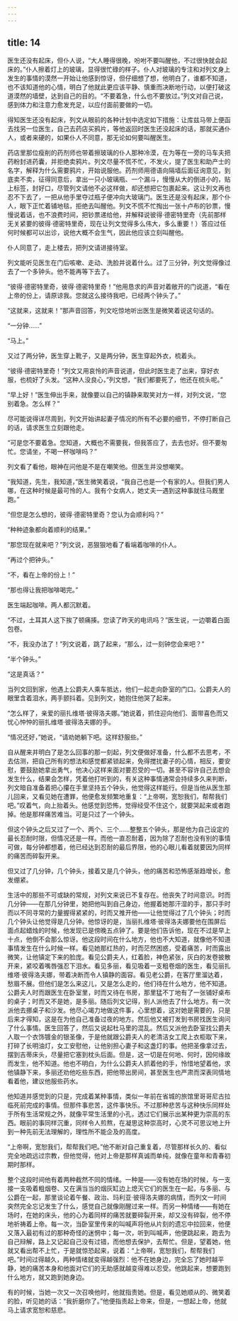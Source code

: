 ```yaml
---
---
---
```

title: 14
---




医生还没有起床，但仆人说，“大人睡得很晚，吩咐不要叫醒他，不过很快就会起床的。”仆人擦着灯上的玻璃，显得很忙碌的样子。仆人对玻璃的专注和对列文身上发生的事情的漠然一开始让他感到惊讶，但仔细想了想，他明白了，谁都不知道，也不该知道他的心情，明白了他就此更应该平静、慎重而决断地行动，以便打破这道漠然的墙壁，达到自己的目的。“不要着急，什么也不要放过。”列文对自己说，感到体力和注意力愈发充足，以应付面前要做的一切。

得知医生还没有起床，列文从眼前的各种计划中选定如下措施：让库兹马带上便函去找另一位医生，自己去药店买鸦片，等他返回时医生还没起床的话，那就买通仆人，或者来硬的，如果仆人不同意，那无论如何要叫醒医生。

药店里那位瘦削的药剂师也带着擦玻璃的仆人那种冷漠，在为等在一旁的马车夫把药粉封进药囊，并拒绝卖鸦片。列文尽量不慌不忙，不发火，提了医生和助产士的名字，解释为什么需要鸦片，开始说服他。药剂师用德语向隔墙后面征询意见，到底卖不卖，征得同意后，拿出一只小玻璃瓶、一个漏斗，慢慢从大的倒进小的，贴上标签，封好口，尽管列文请他不必这样做，却还想把它包裹起来。这让列文再也忍不下去了，一把从他手里夺过瓶子便冲向大玻璃门。医生还是没有起床，那个仆人，眼下正忙着铺地毯，拒绝去叫醒他。列文不慌不忙掏出一张十卢布的钞票，慢慢说着话，也不浪费时间，把钞票递给他，并解释说彼得·德密特里奇（先前那样无关紧要的彼得·德密特里奇，现在让列文觉得多么伟大，多么重要！）答应过任何时候都可以出诊，说他大概不会生气，因此他应该立刻叫醒他。

仆人同意了，走上楼去，把列文请进接待室。

列文能听见医生在门后咳嗽、走动、洗脸并说着什么。过了三分钟，列文觉得像过去了一个多钟头。他不能再等下去了。

“彼得·德密特里奇，彼得·德密特里奇！”他用恳求的声音对着敞开的门说道，“看在上帝的份上，请原谅我。您就这么接待我吧，已经两个钟头了。”

“这就来，这就来！”那声音回答，列文吃惊地听出医生是微笑着说这句话的。

“一分钟……”

“马上。”

又过了两分钟，医生穿上靴子，又是两分钟，医生穿起外衣，梳着头。

“彼得·德密特里奇！”列文又用哀怜的声音说道，但此时医生走了出来，穿好衣服，也梳好了头发。“这种人没良心，”列文想，“我们都要死了，他还在梳头呢。”

“早上好！”医生伸出手来，就像要以自己的镇静来取笑对方一样，对列文说，“您别着急。怎么样？”

尽可能说得详尽周到，列文开始讲起妻子情况的所有不必要的细节，不停打断自己的话，请求医生立刻跟他走。

“可是您不要着急。您知道，大概也不需要我，但我答应了，去去也好。但不要匆忙。您请坐，不喝一杯咖啡吗？”

列文看了看他，眼神在问他是不是在嘲笑他。但医生并没想嘲笑。

“我知道，先生，我知道，”医生微笑着说，“我自己也是一个有家的人。但我们男人哪，在这种时候是最可怜的人。我有个女病人，她丈夫一遇到这种事就往马厩里跑。”

“但您是怎么想的，彼得·德密特里奇？您认为会顺利吗？”

“种种迹象都向着顺利的结果。”

“那您现在就来吧？”列文说，恶狠狠地看了看端着咖啡的仆人。

“再过个把钟头。”

“不，看在上帝的份上！”

“那也得让我把咖啡喝完。”

医生端起咖啡。两人都沉默着。

“不过，土耳其人这下挨了顿痛揍。您读了昨天的电讯吗？”医生说，一边嚼着白面包卷。

“不，我没办法了！”列文说着，跳了起来，“那么，过一刻钟您会来吧？”

“半个钟头。”

“这是真话？”

当列文回到家，他遇上公爵夫人乘车抵达，他们一起走向卧室的门口。公爵夫人的眼里含着泪水，两手颤抖着。见到列文，她抱住他哭了起来。

“怎么样了，亲爱的丽扎维塔·彼得洛夫娜。”她说着，抓住迎向他们、面带喜色而又忧心忡忡的丽扎维塔·彼得洛夫娜的手。

“情况还好，”她说，“请劝她躺下吧。这样舒服些。”

自从醒来并明白了是怎么回事的那一刻起，列文便做好准备，什么都不去思考，不去估测，把自己所有的想法和感觉都紧锁起来，免得搅扰妻子的心情，相反，要安慰，要鼓励她拿出勇气，他决心这样来面对要忍受的一切。甚至不容许自己去想会发生什么，结果会怎样，凭着他打听到的，有关这种事情通常会持续多久来判断，列文暗自准备着把心攥在手里坚持五个钟头，他觉得这样能行。但是当他从医生那儿回来，又看见她在遭罪，他便愈发频繁地重复：“上帝啊，宽恕我们，帮帮我们吧。”叹着气，向上抬着头。他感觉到恐怖，觉得经受不住这个，就要哭起来或者跑掉。他是那样痛苦难当。可是只过了一个钟头。

但这个钟头之后又过了一个、两个、三个……整整五个钟头，那是他为自己设定的最长忍耐时限，但情况还是一样。而他一直忍耐着，因为除了忍耐也没有别的事情可做，每分钟都想着，他已经达到忍耐的最后界限，他的心眼儿看着就要因为同样的痛苦而碎裂开来。

但又过了几分钟，几个钟头，接着又是几个钟头，他的痛苦和恐怖感渐趋增长，愈发绷紧。

生活中的那些不可或缺的常规，对列文来说已不复存在。他丧失了时间意识。时而几分钟——在那几分钟里，她把他叫到自己身边，他握着她那汗湿的手，那只手时而以不同寻常的力量握得紧紧的，时而又推开他——让他觉得过了几个钟头；时而几个钟头让他觉得是几分钟。他惊讶的是，当丽扎维塔·彼得洛夫娜要他在围屏后面点起蜡烛的时候，他发现已是傍晚五点钟了。要是他们告诉他，现在不过是早上十点，他倒不会那么惊讶。他这段时间在什么地方，他也不大知道，就像他不知道事情发生在什么时候一样。看见她那红热的，时而茫然困惑，受着痛苦，时而露出微笑，让他镇定下来的脸庞。看见公爵夫人，红着脸，神色紧张，灰白的发卷披散开来，紧咬着嘴唇强忍下泪水。看见多丽，看见吸着一支粗卷烟的医生，看见丽扎维塔·彼得洛夫娜，带着决断而令人镇静的面容。看见老公爵，在客厅里溜达着，愁眉不展。但他们是怎么来这儿，又是怎么走的，他们待在什么地方，他不知道。公爵夫人时而跟医生在卧室里，时而又待在书房，那里猛不丁地有了一张铺好桌布的桌子；时而又不是她，是多丽。随后列文记得，别人派他去了什么地方。有一次派他去挪桌子和沙发。他尽心竭力地做这件事，心里想着，这对她是需要的，只是后来才得知，这是在为他自己准备过夜的地方。然后他又被打发到书房找医生询问了什么事情。医生回答了，然后又说起杜马里的混乱。然后又派他去卧室找公爵夫人取一个衣饰镀金的银圣像，于是他就跟公爵夫人的老清洁女工爬上衣柜取下来，打碎了长明油灯，女工安慰他，让他别担心妻子和这盏灯的事。他把圣像拿过去，摆到吉蒂床头，尽量把它塞到枕头后面。但是，这一切是在何地、何时，因何缘故而发生，他不知道。他也不明白，为什么公爵夫人抓着他的手，怜惜地望着他，求他镇静下来，多丽还劝他吃些东西，把他带出房间，甚至医生也严肃而深表同情地看着他，建议他服些药水。

他知道并感觉到的只是，完成着某种事情，类似一年前在省城的旅馆里哥哥尼古拉临死前完成的事情。但那件事悲苦，这件事快乐。不过那种悲苦与这种快乐同样处于所有生活常规之外，就像平常生活里的小孔，透过它们展示出某种更为崇高的东西。眼前的事同样沉重，同样令人煎熬，在凝思这种崇高时，心灵不可思议地上升到一种先前无法理解的，理性所不能企及的高度。

“上帝啊，宽恕我们，帮帮我们吧。”他不断对自己重复着，尽管那样长久的、看似完全地疏远过宗教，但他觉得，他对上帝是那样真诚而单纯，就像在童年和青春初期时那样。

整个这段时间他有着两种截然不同的情绪。一种是——没有她在场的时候，与一支接一支吸着粗烟卷、又在满当当的烟灰缸边上熄灭它们的医生在一起，与多丽、与公爵在一起，那里谈论着午餐、政治、玛利亚·彼得洛夫娜的病情，而列文一时间突然完全忘记发生了什么，感觉自己就像刚醒过来一样。而另一种情绪——有她在场时，在她的床头，他的心为着同样的痛苦就要碎裂开来，却又没有碎裂，他不停地祈祷着上帝。每一次，当卧室里传来的叫喊声将他从片刻的遗忘中拉回来，他便又落入最初有过的那种奇怪的迷惘中；每一次，听到叫喊声，他便跳起来，跑去为自己辩解，路上又记起自己没有过错，而他想去保护，去帮忙。但是，望着她，他就又看出帮不上忙，于是就惊恐起来，说着：“上帝啊，宽恕我们，帮帮我们吧。”时间过得越久，两种情绪就变得越强烈：他不在她身边，完全忘了她时越平静，她的痛苦本身和他面对它们的无助感就越变得难以忍受。他跳起来，想要跑到什么地方，就又跑到她身边。

有的时候，当她一次又一次召唤他时，他就指责她。但是，看见她顺从的、微笑着的脸，听见她的话：“我折磨你了。”他便指责起上帝来，但是，一想起上帝，他就马上请求宽恕和慈悲。